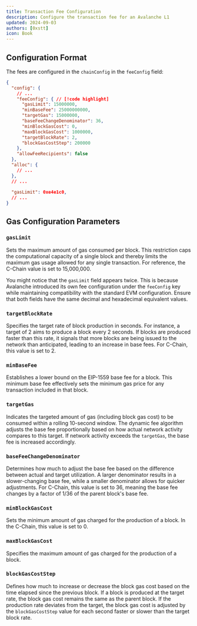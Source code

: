 ```yaml
---
title: Transaction Fee Configuration
description: Configure the transaction fee for an Avalanche L1
updated: 2024-09-03
authors: [0xstt]
icon: Book
---
```


## Configuration Format

The fees are configured in the `chainConfig` in the `feeConfig` field:

```json
{
  "config": {
    // ...
    "feeConfig": { // [!code highlight]
      "gasLimit": 15000000,
      "minBaseFee": 25000000000,
      "targetGas": 15000000,
      "baseFeeChangeDenominator": 36,
      "minBlockGasCost": 0,
      "maxBlockGasCost": 1000000,
      "targetBlockRate": 2,
      "blockGasCostStep": 200000
    },
    "allowFeeRecipients": false
  },
  "alloc": {
    // ...
  },
  // ...
    
  "gasLimit": 0xe4e1c0,
  // ...
}
```

## Gas Configuration Parameters

### `gasLimit`

Sets the maximum amount of gas consumed per block. This restriction caps the computational capacity of a single block and thereby limits the maximum gas usage allowed for any single transaction. For reference, the C-Chain value is set to 15,000,000.

You might notice that the `gasLimit` field appears twice. This is because Avalanche introduced its own fee configuration under the `feeConfig` key while maintaining compatibility with the standard EVM configuration. Ensure that both fields have the same decimal and hexadecimal equivalent values.

### `targetBlockRate`

Specifies the target rate of block production in seconds. For instance, a target of 2 aims to produce a block every 2 seconds. If blocks are produced faster than this rate, it signals that more blocks are being issued to the network than anticipated, leading to an increase in base fees. For C-Chain, this value is set to 2.

### `minBaseFee`

Establishes a lower bound on the EIP-1559 base fee for a block. This minimum base fee effectively sets the minimum gas price for any transaction included in that block.

### `targetGas`

Indicates the targeted amount of gas (including block gas cost) to be consumed within a rolling 10-second window. The dynamic fee algorithm adjusts the base fee proportionally based on how actual network activity compares to this target. If network activity exceeds the `targetGas`, the base fee is increased accordingly.

### `baseFeeChangeDenominator`

Determines how much to adjust the base fee based on the difference between actual and target utilization. A larger denominator results in a slower-changing base fee, while a smaller denominator allows for quicker adjustments. For C-Chain, this value is set to 36, meaning the base fee changes by a factor of 1/36 of the parent block's base fee.

### `minBlockGasCost`

Sets the minimum amount of gas charged for the production of a block. In the C-Chain, this value is set to 0.

### `maxBlockGasCost`

Specifies the maximum amount of gas charged for the production of a block.

### `blockGasCostStep`

Defines how much to increase or decrease the block gas cost based on the time elapsed since the previous block. If a block is produced at the target rate, the block gas cost remains the same as the parent block. If the production rate deviates from the target, the block gas cost is adjusted by the `blockGasCostStep` value for each second faster or slower than the target block rate.

<Quiz quizId="211" />